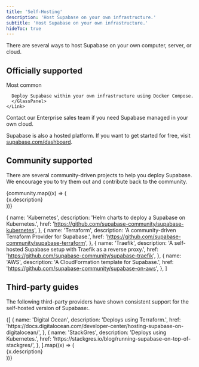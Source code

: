 ```yaml
---
title: 'Self-Hosting'
description: 'Host Supabase on your own infrastructure.'
subtitle: 'Host Supabase on your own infrastructure.'
hideToc: true
---
```


There are several ways to host Supabase on your own computer, server, or cloud.

## Officially supported

<div className="grid md:grid-cols-12 gap-4 not-prose">
  <div className="md:col-span-6 xl:col-span-3 relative" key="/guides/self-hosting/docker">
    <span className=" absolute left-28 top-[34px] uppercase text-xs whitespace-nowrap text-foreground-lighter font-mono z-10 border rounded-full px-2 py-0.5">
      Most common
    </span>
    <Link href="/guides/self-hosting/docker" passHref>
      <GlassPanel title="Docker">

      Deploy Supabase within your own infrastructure using Docker Compose.
      </GlassPanel>
    </Link>

  </div>
  <div className="md:col-span-6 xl:col-span-3" key="/pricing">
    <Link href="https://supabase.com/pricing" passHref>
      <GlassPanel title="BYO Cloud">Contact our Enterprise sales team if you need Supabase managed in your own cloud.</GlassPanel>
    </Link>
  </div>
</div>

Supabase is also a hosted platform. If you want to get started for free, visit [supabase.com/dashboard](https://supabase.com/dashboard).

## Community supported

There are several community-driven projects to help you deploy Supabase. We encourage you to try them out and contribute back to the community.

<div className="grid md:grid-cols-12 gap-4 not-prose">
  {community.map((x) => (
    <div className="md:col-span-6 xl:col-span-3" key={x.href}>
      <Link href={x.href} passHref>
        <GlassPanel title={x.name}>{x.description}</GlassPanel>
      </Link>
    </div>
  ))}
</div>

  {
    name: 'Kubernetes',
    description: 'Helm charts to deploy a Supabase on Kubernetes.',
    href: 'https://github.com/supabase-community/supabase-kubernetes',
  },
  {
    name: 'Terraform',
    description: 'A community-driven Terraform Provider for Supabase.',
    href: 'https://github.com/supabase-community/supabase-terraform',
  },
  {
    name: 'Traefik',
    description: 'A self-hosted Supabase setup with Traefik as a reverse proxy.',
    href: 'https://github.com/supabase-community/supabase-traefik',
  },
  {
    name: 'AWS',
    description: 'A CloudFormation template for Supabase.',
    href: 'https://github.com/supabase-community/supabase-on-aws',
  },
]

## Third-party guides

The following third-party providers have shown consistent support for the self-hosted version of Supabase:.

<div className="grid md:grid-cols-12 gap-4 not-prose">
  {[
    {
      name: 'Digital Ocean',
      description: 'Deploys using Terraform.',
      href: 'https://docs.digitalocean.com/developer-center/hosting-supabase-on-digitalocean/',
    },
    {
      name: 'StackGres',
      description: 'Deploys using Kubernetes.',
      href: 'https://stackgres.io/blog/running-supabase-on-top-of-stackgres/',
    },
  ].map((x) => (
    <div className="md:col-span-6" key={x.href}>
      <Link href={x.href} passHref>
        <GlassPanel title={x.name}>{x.description}</GlassPanel>
      </Link>
    </div>
  ))}
</div>
